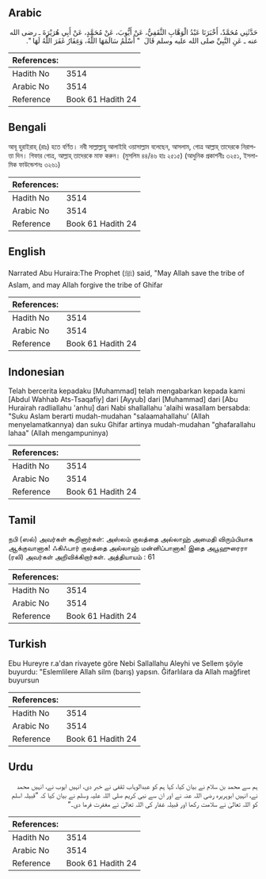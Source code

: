 ## Arabic


<div dir="rtl" lang="ar" style={{fontSize:'larger',backgroundColor:'#f8f9fa',padding:20}}>
حَدَّثَنِي مُحَمَّدٌ، أَخْبَرَنَا عَبْدُ الْوَهَّابِ الثَّقَفِيُّ، عَنْ أَيُّوبَ، عَنْ مُحَمَّدٍ، عَنْ أَبِي هُرَيْرَةَ ـ رضى الله عنه ـ عَنِ النَّبِيِّ صلى الله عليه وسلم قَالَ ‏ "‏ أَسْلَمُ سَالَمَهَا اللَّهُ، وَغِفَارُ غَفَرَ اللَّهُ لَهَا ‏"‏‏.‏
</div>
<div style={{backgroundColor:'#f8f9fa',padding:20, marginBottom: 10}}><table> <thead> <tr> <th>References:</th> <th></th> </tr> </thead> <tbody><tr><td>Hadith No</td><td>3514</td></tr><tr><td>Arabic No</td><td>3514</td></tr><tr><td>Reference</td><td>Book 61 Hadith 24</td></tr></tbody></table></div>

## Bengali


<div dir="ltr" lang="bn" style={{fontSize:'larger',backgroundColor:'#f8f9fa',padding:20}}>
আবূ হুরাইরাহ্ (রাঃ) হতে বর্ণিত। নবী সাল্লাল্লাহু আলাইহি ওয়াসাল্লাম বলেছেন, আসলাম, গোত্র আল্লাহ্ তাদেরকে নিরাপত্তা দিন। গিফার গোত্র, আল্লাহ্ তাদেরকে মাফ করুন। (মুসলিম ৪৪/৪৬ হাঃ ২৫১৫) (আধুনিক প্রকাশনীঃ ৩২৫১, ইসলামিক ফাউন্ডেশনঃ ৩২৬১)
</div>
<div style={{backgroundColor:'#f8f9fa',padding:20, marginBottom: 10}}><table> <thead> <tr> <th>References:</th> <th></th> </tr> </thead> <tbody><tr><td>Hadith No</td><td>3514</td></tr><tr><td>Arabic No</td><td>3514</td></tr><tr><td>Reference</td><td>Book 61 Hadith 24</td></tr></tbody></table></div>

## English


<div dir="ltr" lang="en" style={{fontSize:'larger',backgroundColor:'#f8f9fa',padding:20}}>
Narrated Abu Huraira:The Prophet (ﷺ) said, "May Allah save the tribe of Aslam, and may Allah forgive the tribe of Ghifar
</div>
<div style={{backgroundColor:'#f8f9fa',padding:20, marginBottom: 10}}><table> <thead> <tr> <th>References:</th> <th></th> </tr> </thead> <tbody><tr><td>Hadith No</td><td>3514</td></tr><tr><td>Arabic No</td><td>3514</td></tr><tr><td>Reference</td><td>Book 61 Hadith 24</td></tr></tbody></table></div>

## Indonesian


<div dir="ltr" lang="id" style={{fontSize:'larger',backgroundColor:'#f8f9fa',padding:20}}>
Telah bercerita kepadaku [Muhammad] telah mengabarkan kepada kami [Abdul Wahhab Ats-Tsaqafiy] dari [Ayyub] dari [Muhammad] dari [Abu Hurairah radliallahu 'anhu] dari Nabi shallallahu 'alaihi wasallam bersabda: "Suku Aslam berarti mudah-mudahan "salaamahallahu' (Allah menyelamatkannya) dan suku Ghifar artinya mudah-mudahan "ghafarallahu lahaa" (Allah mengampuninya)
</div>
<div style={{backgroundColor:'#f8f9fa',padding:20, marginBottom: 10}}><table> <thead> <tr> <th>References:</th> <th></th> </tr> </thead> <tbody><tr><td>Hadith No</td><td>3514</td></tr><tr><td>Arabic No</td><td>3514</td></tr><tr><td>Reference</td><td>Book 61 Hadith 24</td></tr></tbody></table></div>

## Tamil


<div dir="ltr" lang="ta" style={{fontSize:'larger',backgroundColor:'#f8f9fa',padding:20}}>
நபி (ஸல்) அவர்கள் கூறினார்கள்: அஸ்லம் குலத்தை அல்லாஹ் அமைதி விரும்பியாக ஆக்குவானாக! ஃகிஃபார் குலத்தை அல்லாஹ் மன்னிப்பானாக! இதை அபூஹுரைரா (ரலி) அவர்கள் அறிவிக்கிறார்கள். அத்தியாயம் : 61
</div>
<div style={{backgroundColor:'#f8f9fa',padding:20, marginBottom: 10}}><table> <thead> <tr> <th>References:</th> <th></th> </tr> </thead> <tbody><tr><td>Hadith No</td><td>3514</td></tr><tr><td>Arabic No</td><td>3514</td></tr><tr><td>Reference</td><td>Book 61 Hadith 24</td></tr></tbody></table></div>

## Turkish


<div dir="ltr" lang="tr" style={{fontSize:'larger',backgroundColor:'#f8f9fa',padding:20}}>
Ebu Hureyre r.a'dan rivayete göre Nebi Sallallahu Aleyhi ve Sellem şöyle buyurdu: "Eslemlilere Allah silm (barış) yapsın. Ğifarlılara da Allah mağfiret buyursun
</div>
<div style={{backgroundColor:'#f8f9fa',padding:20, marginBottom: 10}}><table> <thead> <tr> <th>References:</th> <th></th> </tr> </thead> <tbody><tr><td>Hadith No</td><td>3514</td></tr><tr><td>Arabic No</td><td>3514</td></tr><tr><td>Reference</td><td>Book 61 Hadith 24</td></tr></tbody></table></div>

## Urdu


<div dir="rtl" lang="ur" style={{fontSize:'larger',backgroundColor:'#f8f9fa',padding:20}}>
ہم سے محمد بن سلام نے بیان کیا، کہا ہم کو عبدالوہاب ثقفی نے خبر دی، انہیں ایوب نے، انہیں محمد نے، انہیں ابوہریرہ رضی اللہ عنہ نے اور ان سے نبی کریم صلی اللہ علیہ وسلم نے بیان کیا کہ ”قبیلہ اسلم کو اللہ تعالیٰ نے سلامت رکھا اور قبیلہ غفار کی اللہ تعالیٰ نے مغفرت فرما دی۔“
</div>
<div style={{backgroundColor:'#f8f9fa',padding:20, marginBottom: 10}}><table> <thead> <tr> <th>References:</th> <th></th> </tr> </thead> <tbody><tr><td>Hadith No</td><td>3514</td></tr><tr><td>Arabic No</td><td>3514</td></tr><tr><td>Reference</td><td>Book 61 Hadith 24</td></tr></tbody></table></div>
